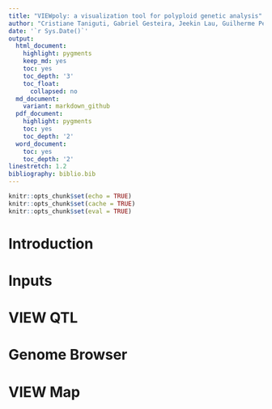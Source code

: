 ---
title: "VIEWpoly: a visualization tool for polyploid genetic analysis"
author: "Cristiane Taniguti, Gabriel Gesteira, Jeekin Lau, Guilherme Pereira, David Byrne, Zhao-Bang Zeng, Oscar Riera-Lizarazu and Marcelo Mollinari"
date: '`r Sys.Date()`'
output:
  html_document:
    highlight: pygments
    keep_md: yes
    toc: yes
    toc_depth: '3'
    toc_float:
      collapsed: no
  md_document:
    variant: markdown_github
  pdf_document:
    highlight: pygments
    toc: yes
    toc_depth: '2'
  word_document:
    toc: yes
    toc_depth: '2'
linestretch: 1.2
bibliography: biblio.bib
---


```{r setup, include=FALSE}
knitr::opts_chunk$set(echo = TRUE)
knitr::opts_chunk$set(cache = TRUE)
knitr::opts_chunk$set(eval = TRUE)
```


# Introduction

# Inputs

# VIEW QTL

# Genome Browser

# VIEW Map

